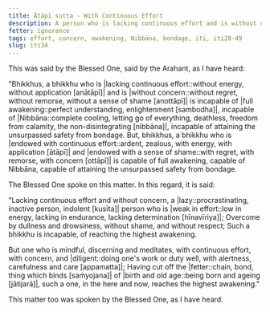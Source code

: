 ```yaml
---
title: Ātāpī sutta - With Continuous Effort
description: A person who is lacking continuous effort and is without concern is incapable of attaining full awakening, Nibbāna, and the unsurpassed safety from bondage.
fetter: ignorance
tags: effort, concern, awakening, Nibbāna, bondage, iti, iti28-49
slug: iti34
---
```


This was said by the Blessed One, said by the Arahant, as I have heard:

"Bhikkhus, a bhikkhu who is |lacking continuous effort::without energy, without application [anātāpī]| and is |without concern::without regret, without remorse, without a sense of shame [anottāpī]| is incapable of |full awakening::perfect understanding, enlightenment [sambodha]|, incapable of |Nibbāna::complete cooling, letting go of everything, deathless, freedom from calamity, the non-disintegrating [nibbāna]|, incapable of attaining the unsurpassed safety from bondage. But, bhikkhus, a bhikkhu who is |endowed with continuous effort::ardent, zealous, with energy, with application [ātāpī]| and |endowed with a sense of shame::with regret, with remorse, with concern [ottāpī]| is capable of full awakening, capable of Nibbāna, capable of attaining the unsurpassed safety from bondage.

The Blessed One spoke on this matter. In this regard, it is said:

"Lacking continuous effort and without concern,
a |lazy::procrastinating, inactive person, indolent [kusīta]| person who is |weak in effort::low in energy, lacking in endurance, lacking determination [hīnavīriya]|;
Overcome by dullness and drowsiness,
without shame, and without respect;
Such a bhikkhu is incapable,
of reaching the highest awakening.

But one who is mindful, discerning and meditates,
with continuous effort, with concern, and |diligent::doing one's work or duty well, with alertness, carefulness and care [appamatta]|;
Having cut off the |fetter::chain, bond, thing which binds [saṁyojana]| of |birth and old age::being born and ageing [jātijarā]|,
such a one, in the here and now, reaches the highest awakening."

This matter too was spoken by the Blessed One, as I have heard.
